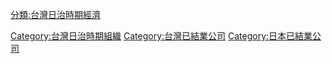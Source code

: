 [[分類:台灣日治時期經濟|分類:台灣日治時期經濟]]
[[Category:台灣日治時期組織|Category:台灣日治時期組織]]
[[Category:台灣已結業公司|Category:台灣已結業公司]]
[[Category:日本已結業公司|Category:日本已結業公司]]